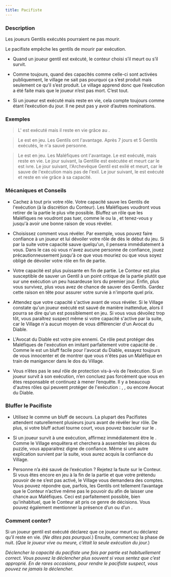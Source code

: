 ```yaml
---
title: Pacifiste
---
```



<Role PACIFISTE header />

### Description

Les joueurs Gentils exécutés pourraient ne pas mourir.

Le pacifiste empêche les gentils de mourir par exécution.

-   Quand un joueur gentil est exécuté, le conteur choisi s’il meurt ou s’il survit.

-   Comme toujours, quand des capacités comme celle-ci sont activées publiquement, le village ne sait pas pourquoi ça s’est produit mais seulement ce qu’il s’est produit. Le village apprend donc que l’exécution a été faite mais que le joueur n’est pas mort. C’est tout.

-   Si un joueur est exécuté mais reste en vie, cela compte toujours comme étant l’exécution du jour. Il ne peut pas y avoir d’autres nominations.

### Exemples

> L'<Role AUBERGISTE /> est exécuté mais il reste en vie grâce au <Role PACIFISTE />.

> Le <Role PACIFISTE /> est en jeu. Les Gentils ont l'avantage. Après 7 jours et 5 Gentils exécutés, le <Role PACIFISTE /> n'a sauvé personne.

> Le <Role PACIFISTE /> est en jeu. Les Maléfiques ont l'avantage. Le <Role LUNATIQUE /> est exécuté, mais reste en vie. Le jour suivant, la <Role BRUTE /> Gentille est exécutée et meurt car le <Role PACIFISTE /> est ivre. Le jour suivant, l'Archevêque Gentil est exilé et meurt, car le <Role PACIFISTE /> sauve de l'exécution mais pas de l'exil. Le jour suivant, le <Role PACIFISTE /> est exécuté et reste en vie grâce à sa capacité.

### Mécaniques et Conseils

- Cachez à tout prix votre rôle. Votre capacité sauve les Gentils de l'exécution (à la discrétion du Conteur). Les Maléfiques voudront vous retirer de la partie le plus vite possible. Bluffez un rôle que les Maléfiques ne voudront pas tuer, comme le <Role FOU /> ou la <Role BRUTE />, et tenez-vous y jusqu'à avoir une bonne raison de vous révéler.

- Choisissez comment vous révéler. Par exemple, vous pouvez faire confiance à un joueur et lui dévoiler votre rôle de <Role PACIFISTE /> dès le début du jeu. Si par la suite votre capacité sauve quelqu'un, il pensera immédiatement à vous. Dans le cas où vous n'avez aucune personne de confiance, jouez précautionneusement jusqu'à ce que vous mouriez ou que vous soyez obligé de dévoiler votre rôle en fin de partie.

- Votre capacité est plus puissante en fin de partie. Le Conteur est plus susceptible de sauver un Gentil à un point critique de la partie plutôt que sur une exécution un peu hasardeuse lors du premier jour. Enfin, plus vous survivez, plus vous avez de chance de sauver des Gentils. Gardez cette raison en tête pour assurer votre survie à n'importe quel prix.

- Attendez que votre capacité s'active avant de vous révéler. Si le Village constate qu'un joueur exécuté est sauvé de manière inattendue, alors il pourra se dire qu'un <Role PACIFISTE /> est possiblement en jeu. Si vous vous dévoilez trop tôt, vous paraîtrez suspect même si votre capacité s'active par la suite, car le Village n'a aucun moyen de vous différencier d'un Avocat du Diable.

- L'Avocat du Diable est votre pire ennemi. Ce rôle peut protéger des Maléfiques de l'exécution en imitant parfaitement votre capacité de <Role PACIFISTE />. Comme le <Role PACIFISTE /> est un bluff facile pour l'avocat du Diable, essayez toujours de vous innocenter et de montrer que vous n'êtes pas un Maléfique en train de manigancer dans le dos du Village.

- Vous n’êtes pas le seul rôle de protection vis-à-vis de l’exécution. Si un joueur survit à son exécution, n’en concluez pas forcément que vous en êtes responsable et continuez à mener l’enquête. Il y a beaucoup d'autres rôles qui peuvent protéger de l'exécution : <Role MARIN />, <Role HERBORISTE />, <Role FOU /> ou encore Avocat du Diable.

### Bluffer le Pacifiste

- Utilisez le <Role PACIFISTE /> comme un bluff de secours. La plupart des Pacifistes attendent naturellement plusieurs jours avant de révéler leur rôle. De plus, si votre bluff actuel tourne court, vous pouvez basculer sur le <Role PACIFISTE />.

- Si un joueur survit à une exécution, affirmez immédiatement être le <Role PACIFISTE />. Comme le Village enquêtera et cherchera à assembler les pièces du puzzle, vous apparaitrez digne de confiance. Même si une autre explication survient par la suite, vous aurez acquis la confiance du Village.

- Personne n’a été sauvé de l’exécution ? Rejetez la faute sur le Conteur. Si vous êtes encore en jeu à la fin de la partie et que votre prétendu pouvoir de <Role PACIFISTE /> ne s’est pas activé, le Village vous demandera des comptes. Vous pouvez répondre que, parfois, les Gentils ont tellement l’avantage que le Conteur n’active même pas le pouvoir du <Role PACIFISTE /> afin de laisser une chance aux Maléfiques. Ceci est parfaitement possible, bien qu'inhabituel, que le Conteur ait pris ce genre de décisions. Vous pouvez également mentionner la présence d’un <Role CONSPIRATEUR /> ou d’un <Role ZOMBUUL />.

### Comment conter?

Si un joueur gentil est exécuté déclarez que ce joueur meurt ou déclarez qu’il reste en vie. (_Ne dites pas pourquoi._) Ensuite, commencez la phase de nuit. (_Que le joueur vive ou meure, c’était la seule exécution du jour._)

_Déclencher la capacité du pacifiste une fois par partie est habituellement correct. Vous pouvez la déclencher plus souvent si vous sentez que c’est approprié. En de rares occasions, pour rendre le pacifiste suspect, vous pouvez ne jamais la déclencher._